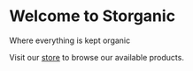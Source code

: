 # Welcome to Storganic

Where everything is kept organic

Visit our [store](https://storganic.bigcartel.com/) to browse our available products.
